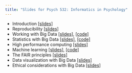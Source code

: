 ```yaml
---
title: "Slides for Psych 532: Informatics in Psychology"
---
```


- Introduction [\[slides\]](slides/01-introduction.html)
- Reproducibility [\[slides\]](slides/02-reproducibility.html)
- Working with Big Data [\[slides\]](slides/03-working-with-big-data.html), [\[code\]](slides/code/tidy_demo.r)
- Statistics with Big Data [\[slides\]](slides/04-stats-with-big-data.html), [\[code\]](slides/code/stats_demo.r)
- High performance computing [\[slides\]](slides/05-hpc.html)
- Machine learning [\[slides\]](slides/06-machine-learning.html), [\[code\]](slides/code/ml_demo.r)
- The FAIR principles [\[slides\]](slides/07-fair.html)
- Data visualization with Big Data [\[slides\]](slides/08-viz.html)
- Ethical considerations with Big Data [\[slides\]](slides/09-ethics.html)
